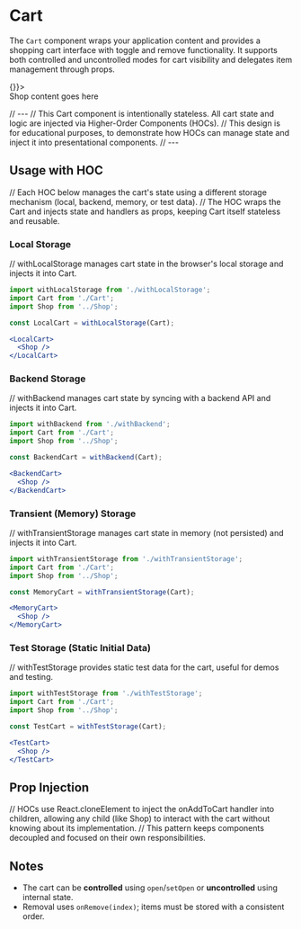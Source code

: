 
<Meta of={CartStories} />

# Cart

The `Cart` component wraps your application content and provides a shopping cart interface with toggle and remove functionality. It supports both controlled and uncontrolled modes for cart visibility and delegates item management through props.

<Canvas>
  <Story name="Default">
    <Cart items={[{ name: 'Apple', price: 1 }, { name: 'Banana', price: 2 }]} onRemove={() => {}}>
      <div>Shop content goes here</div>
    </Cart>
  </Story>
</Canvas>

// ---
// This Cart component is intentionally stateless. All cart state and logic are injected via Higher-Order Components (HOCs).
// This design is for educational purposes, to demonstrate how HOCs can manage state and inject it into presentational components.
// ---
## Usage with HOC

// Each HOC below manages the cart's state using a different storage mechanism (local, backend, memory, or test data).
// The HOC wraps the Cart and injects state and handlers as props, keeping Cart itself stateless and reusable.

### Local Storage

// withLocalStorage manages cart state in the browser's local storage and injects it into Cart.

```jsx
import withLocalStorage from './withLocalStorage';
import Cart from './Cart';
import Shop from '../Shop';

const LocalCart = withLocalStorage(Cart);

<LocalCart>
  <Shop />
</LocalCart>
```

### Backend Storage

// withBackend manages cart state by syncing with a backend API and injects it into Cart.

```jsx
import withBackend from './withBackend';
import Cart from './Cart';
import Shop from '../Shop';

const BackendCart = withBackend(Cart);

<BackendCart>
  <Shop />
</BackendCart>
```

### Transient (Memory) Storage

// withTransientStorage manages cart state in memory (not persisted) and injects it into Cart.

```jsx
import withTransientStorage from './withTransientStorage';
import Cart from './Cart';
import Shop from '../Shop';

const MemoryCart = withTransientStorage(Cart);

<MemoryCart>
  <Shop />
</MemoryCart>
```

### Test Storage (Static Initial Data)

// withTestStorage provides static test data for the cart, useful for demos and testing.

```jsx
import withTestStorage from './withTestStorage';
import Cart from './Cart';
import Shop from '../Shop';

const TestCart = withTestStorage(Cart);

<TestCart>
  <Shop />
</TestCart>
```

## Prop Injection

// HOCs use React.cloneElement to inject the onAddToCart handler into children, allowing any child (like Shop) to interact with the cart without knowing about its implementation.
// This pattern keeps components decoupled and focused on their own responsibilities.

## Notes

- The cart can be **controlled** using `open`/`setOpen` or **uncontrolled** using internal state.
- Removal uses `onRemove(index)`; items must be stored with a consistent order.
